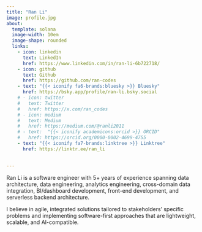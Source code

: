 ```yaml
---
title: "Ran Li"
image: profile.jpg
about:
  template: solana
  image-width: 10em
  image-shape: rounded
  links:
    - icon: linkedin
      text: LinkedIn
      href: https://www.linkedin.com/in/ran-li-6b722718/
    - icon: github
      text: Github
      href: https://github.com/ran-codes
    - text: "{{< iconify fa6-brands:bluesky >}} Bluesky"
      href: https://bsky.app/profile/ran-li.bsky.social
    # - icon: twitter
    #   text: Twitter
    #   href: https://x.com/ran_codes
    # - icon: medium
    #   text: Medium
    #   href: https://medium.com/@ranli2011
    # - text:  "{{< iconify academicons:orcid >}} ORCID"
    #   href: https://orcid.org/0000-0002-4699-4755
    - text: "{{< iconify fa7-brands:linktree >}} Linktree"
      href: https://linktr.ee/ran_li

      
---
```


Ran Li is a software engineer with 5+ years of experience spanning data architecture, data engineering, analytics engineering, cross-domain data integration, BI/dashboard development, front-end development, and serverless backend architecture.

I believe in agile, integrated solutions tailored to stakeholders' specific problems and implementing software-first approaches that are lightweight, scalable, and AI-compatible.